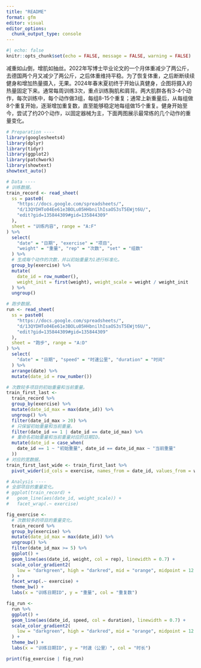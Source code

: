 ```yaml
---
title: "README"
format: gfm
editor: visual
editor_options: 
  chunk_output_type: console
---
```


```r
#| echo: false
knitr::opts_chunk$set(echo = FALSE, message = FALSE, warning = FALSE)
```

减重如山倒，增肌如抽丝。2022年写博士毕业论文的一个月体重减少了两公斤，去德国两个月又减少了两公斤，之后体重维持平稳。为了恢复体重，之后断断续续健身和增加热量摄入，无果。2024年春末夏初终于开始认真健身，企图将摄入的热量固定下来。通常每周训练3次，重点训练胸肌和肩背。两大肌群各有3-4个动作，每次训练中，每个动作做3组，每组8-15个重复；通常上新重量后，从每组做8个重复开始，逐渐增加重复数，直至能够稳定地每组做15个重复。健身开始至今，尝试了约20个动作，以固定器械为主，下面两图展示最常练的几个动作的重量变化。

```r
# Preparation ----
library(googlesheets4)
library(dplyr)
library(tidyr)
library(ggplot2)
library(patchwork)
library(showtext)
showtext_auto()

# Data ----
# 训练数据。
train_record <- read_sheet(
  ss = paste0(
    "https://docs.google.com/spreadsheets/", 
    "d/13QYDHTo04Ee61e3BOLu05HHbnilhIsaOS3sT5EWjt6U/", 
    "edit?gid=135844309#gid=135844309"
  ), 
  sheet = "训练内容", range = "A:F"
) %>% 
  select(
    "date" = "日期", "exercise" = "项目", 
    "weight" = "重量", "rep" = "次数", "set" = "组数"
  ) %>% 
  # 生成每个动作的次数，并以初始重量为1进行标准化。
  group_by(exercise) %>% 
  mutate(
    date_id = row_number(), 
    weight_init = first(weight), weight_scale = weight / weight_init
  ) %>% 
  ungroup()

# 跑步数据。
run <- read_sheet(
  ss = paste0(
    "https://docs.google.com/spreadsheets/", 
    "d/13QYDHTo04Ee61e3BOLu05HHbnilhIsaOS3sT5EWjt6U/", 
    "edit?gid=135844309#gid=135844309"
  ), 
  sheet = "跑步", range = "A:D"
) %>% 
  select(
    "date" = "日期", "speed" = "时速公里", "duration" = "时间"
  ) %>% 
  arrange(date) %>% 
  mutate(date_id = row_number())

# 次数较多项目的初始重量和当前重量。
train_first_last <- 
  train_record %>% 
  group_by(exercise) %>% 
  mutate(date_id_max = max(date_id)) %>% 
  ungroup() %>% 
  filter(date_id_max > 20) %>% 
  # 只保留初始重量和当前重量。
  filter(date_id == 1 | date_id == date_id_max) %>% 
  # 重命名初始重量和当前重量对应的日期ID。
  mutate(date_id = case_when(
    date_id == 1 ~ "初始重量", date_id == date_id_max ~ "当前重量"
  ))
# 对应的宽数据。
train_first_last_wide <- train_first_last %>% 
  pivot_wider(id_cols = exercise, names_from = date_id, values_from = weight)

# Analysis ----
# 全部项目的重量变化。
# ggplot(train_record) + 
#   geom_line(aes(date_id, weight_scale)) + 
#   facet_wrap(.~ exercise)

fig_exercise <- 
  # 次数较多的项目的重量变化。
  train_record %>% 
  group_by(exercise) %>% 
  mutate(date_id_max = max(date_id)) %>% 
  ungroup() %>% 
  filter(date_id_max >= 5) %>% 
  ggplot() + 
  geom_line(aes(date_id, weight, col = rep), linewidth = 0.7) + 
  scale_color_gradient2(
    low = "darkgreen", high = "darkred", mid = "orange", midpoint = 12
  ) + 
  facet_wrap(.~ exercise) + 
  theme_bw() + 
  labs(x = "训练日期ID", y = "重量", col = "重复数")

fig_run <- 
  run %>% 
  ggplot() + 
  geom_line(aes(date_id, speed, col = duration), linewidth = 0.7) + 
  scale_color_gradient2(
    low = "darkgreen", high = "darkred", mid = "orange", midpoint = 12
  ) + 
  theme_bw() + 
  labs(x = "训练日期ID", y = "时速（公里）", col = "时长")

print(fig_exercise | fig_run)
```
